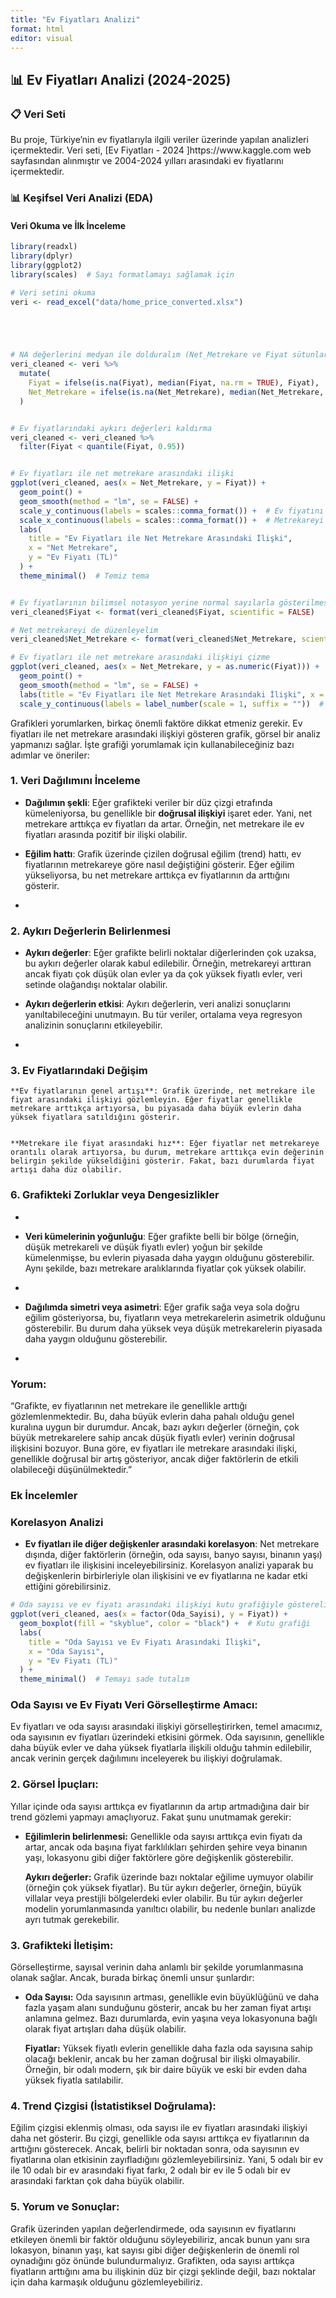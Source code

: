 ```yaml
---
title: "Ev Fiyatları Analizi"
format: html
editor: visual
---
```


## 📊 Ev Fiyatları Analizi (2024-2025)

### 📋 Veri Seti

Bu proje, Türkiye'nin ev fiyatlarıyla ilgili veriler üzerinde yapılan analizleri içermektedir. Veri seti, \[Ev Fiyatları - 2024 \]https://www.kaggle.com web sayfasından alınmıştır ve 2004-2024 yılları arasındaki ev fiyatlarını içermektedir.

### 📊 Keşifsel Veri Analizi (EDA)

#### Veri Okuma ve İlk İnceleme

```r

library(readxl)
library(dplyr)
library(ggplot2)
library(scales)  # Sayı formatlamayı sağlamak için

# Veri setini okuma
veri <- read_excel("data/home_price_converted.xlsx")





# NA değerlerini medyan ile dolduralım (Net_Metrekare ve Fiyat sütunları)
veri_cleaned <- veri %>%
  mutate(
    Fiyat = ifelse(is.na(Fiyat), median(Fiyat, na.rm = TRUE), Fiyat),
    Net_Metrekare = ifelse(is.na(Net_Metrekare), median(Net_Metrekare, na.rm = TRUE), Net_Metrekare)
  )


# Ev fiyatlarındaki aykırı değerleri kaldırma
veri_cleaned <- veri_cleaned %>%
  filter(Fiyat < quantile(Fiyat, 0.95))


# Ev fiyatları ile net metrekare arasındaki ilişki
ggplot(veri_cleaned, aes(x = Net_Metrekare, y = Fiyat)) +
  geom_point() +
  geom_smooth(method = "lm", se = FALSE) +
  scale_y_continuous(labels = scales::comma_format()) +  # Ev fiyatını düzgün formatla (binlerce ayraçlı)
  scale_x_continuous(labels = scales::comma_format()) +  # Metrekareyi de düzgün formatla
  labs(
    title = "Ev Fiyatları ile Net Metrekare Arasındaki İlişki",
    x = "Net Metrekare",
    y = "Ev Fiyatı (TL)"
  ) +
  theme_minimal()  # Temiz tema


# Ev fiyatlarının bilimsel notasyon yerine normal sayılarla gösterilmesi
veri_cleaned$Fiyat <- format(veri_cleaned$Fiyat, scientific = FALSE)

# Net metrekareyi de düzenleyelim
veri_cleaned$Net_Metrekare <- format(veri_cleaned$Net_Metrekare, scientific = FALSE)

# Ev fiyatları ile net metrekare arasındaki ilişkiyi çizme
ggplot(veri_cleaned, aes(x = Net_Metrekare, y = as.numeric(Fiyat))) +  # Fiyatı sayıya çeviriyoruz
  geom_point() +
  geom_smooth(method = "lm", se = FALSE) +
  labs(title = "Ev Fiyatları ile Net Metrekare Arasındaki İlişki", x = "Net Metrekare", y = "Ev Fiyatı") +
  scale_y_continuous(labels = label_number(scale = 1, suffix = ""))  # Binlik ayırıcı ekler


```

Grafikleri yorumlarken, birkaç önemli faktöre dikkat etmeniz gerekir. Ev fiyatları ile net metrekare arasındaki ilişkiyi gösteren grafik, görsel bir analiz yapmanızı sağlar. İşte grafiği yorumlamak için kullanabileceğiniz bazı adımlar ve öneriler:

### 1. **Veri Dağılımını İnceleme**

-   **Dağılımın şekli**: Eğer grafikteki veriler bir düz çizgi etrafında kümeleniyorsa, bu genellikle bir **doğrusal ilişkiyi** işaret eder. Yani, net metrekare arttıkça ev fiyatları da artar. Örneğin, net metrekare ile ev fiyatları arasında pozitif bir ilişki olabilir.

-   **Eğilim hattı**: Grafik üzerinde çizilen doğrusal eğilim (trend) hattı, ev fiyatlarının metrekareye göre nasıl değiştiğini gösterir. Eğer eğilim yükseliyorsa, bu net metrekare arttıkça ev fiyatlarının da arttığını gösterir.

-   

### 2. **Aykırı Değerlerin Belirlenmesi**

-   **Aykırı değerler**: Eğer grafikte belirli noktalar diğerlerinden çok uzaksa, bu aykırı değerler olarak kabul edilebilir. Örneğin, metrekareyi arttıran ancak fiyatı çok düşük olan evler ya da çok yüksek fiyatlı evler, veri setinde olağandışı noktalar olabilir.

-   **Aykırı değerlerin etkisi**: Aykırı değerlerin, veri analizi sonuçlarını yanıltabileceğini unutmayın. Bu tür veriler, ortalama veya regresyon analizinin sonuçlarını etkileyebilir.

-   

### 3. **Ev Fiyatlarındaki Değişim**

```         
**Ev fiyatlarının genel artışı**: Grafik üzerinde, net metrekare ile fiyat arasındaki ilişkiyi gözlemleyin. Eğer fiyatlar genellikle metrekare arttıkça artıyorsa, bu piyasada daha büyük evlerin daha yüksek fiyatlara satıldığını gösterir.


**Metrekare ile fiyat arasındaki hız**: Eğer fiyatlar net metrekareye orantılı olarak artıyorsa, bu durum, metrekare arttıkça evin değerinin belirgin şekilde yükseldiğini gösterir. Fakat, bazı durumlarda fiyat artışı daha düz olabilir.
```

### 6. **Grafikteki Zorluklar veya Dengesizlikler**

-   

-   **Veri kümelerinin yoğunluğu**: Eğer grafikte belli bir bölge (örneğin, düşük metrekareli ve düşük fiyatlı evler) yoğun bir şekilde kümelenmişse, bu evlerin piyasada daha yaygın olduğunu gösterebilir. Aynı şekilde, bazı metrekare aralıklarında fiyatlar çok yüksek olabilir.

-   

-   **Dağılımda simetri veya asimetri**: Eğer grafik sağa veya sola doğru eğilim gösteriyorsa, bu, fiyatların veya metrekarelerin asimetrik olduğunu gösterebilir. Bu durum daha yüksek veya düşük metrekarelerin piyasada daha yaygın olduğunu gösterebilir.

-   

### Yorum:

"Grafikte, ev fiyatlarının net metrekare ile genellikle arttığı gözlemlenmektedir. Bu, daha büyük evlerin daha pahalı olduğu genel kuralına uygun bir durumdur. Ancak, bazı aykırı değerler (örneğin, çok büyük metrekarelere sahip ancak düşük fiyatlı evler) verinin doğrusal ilişkisini bozuyor. Buna göre, ev fiyatları ile metrekare arasındaki ilişki, genellikle doğrusal bir artış gösteriyor, ancak diğer faktörlerin de etkili olabileceği düşünülmektedir."

### **Ek İncelemler**

### **Korelasyon Analizi**

-   **Ev fiyatları ile diğer değişkenler arasındaki korelasyon**: Net metrekare dışında, diğer faktörlerin (örneğin, oda sayısı, banyo sayısı, binanın yaşı) ev fiyatları ile ilişkisini inceleyebilirsiniz. Korelasyon analizi yaparak bu değişkenlerin birbirleriyle olan ilişkisini ve ev fiyatlarına ne kadar etki ettiğini görebilirsiniz.

```r


# Oda sayısı ve ev fiyatı arasındaki ilişkiyi kutu grafiğiyle gösterelim
ggplot(veri_cleaned, aes(x = factor(Oda_Sayisi), y = Fiyat)) +
  geom_boxplot(fill = "skyblue", color = "black") +  # Kutu grafiği
  labs(
    title = "Oda Sayısı ve Ev Fiyatı Arasındaki İlişki",
    x = "Oda Sayısı",
    y = "Ev Fiyatı (TL)"
  ) +
  theme_minimal()  # Temayı sade tutalım

```

### Oda Sayısı ve Ev Fiyatı **Veri Görselleştirme Amacı:**

Ev fiyatları ve oda sayısı arasındaki ilişkiyi görselleştirirken, temel amacımız, oda sayısının ev fiyatları üzerindeki etkisini görmek. Oda sayısının, genellikle daha büyük evler ve daha yüksek fiyatlarla ilişkili olduğu tahmin edilebilir, ancak verinin gerçek dağılımını inceleyerek bu ilişkiyi doğrulamak.

### 2. **Görsel İpuçları:**

Yıllar içinde oda sayısı arttıkça ev fiyatlarının da artıp artmadığına dair bir trend gözlemi yapmayı amaçlıyoruz. Fakat şunu unutmamak gerekir:

-   **Eğilimlerin belirlenmesi:** Genellikle oda sayısı arttıkça evin fiyatı da artar, ancak oda başına fiyat farklılıkları şehirden şehire veya binanın yaşı, lokasyonu gibi diğer faktörlere göre değişkenlik gösterebilir.

    **Aykırı değerler:** Grafik üzerinde bazı noktalar eğilime uymuyor olabilir (örneğin çok yüksek fiyatlar). Bu tür aykırı değerler, örneğin, büyük villalar veya prestijli bölgelerdeki evler olabilir. Bu tür aykırı değerler modelin yorumlanmasında yanıltıcı olabilir, bu nedenle bunları analizde ayrı tutmak gerekebilir.

### 3. **Grafikteki İletişim:**

Görselleştirme, sayısal verinin daha anlamlı bir şekilde yorumlanmasına olanak sağlar. Ancak, burada birkaç önemli unsur şunlardır:

-   **Oda Sayısı:** Oda sayısının artması, genellikle evin büyüklüğünü ve daha fazla yaşam alanı sunduğunu gösterir, ancak bu her zaman fiyat artışı anlamına gelmez. Bazı durumlarda, evin yaşına veya lokasyonuna bağlı olarak fiyat artışları daha düşük olabilir.

    **Fiyatlar:** Yüksek fiyatlı evlerin genellikle daha fazla oda sayısına sahip olacağı beklenir, ancak bu her zaman doğrusal bir ilişki olmayabilir. Örneğin, bir odalı modern, şık bir daire büyük ve eski bir evden daha yüksek fiyatla satılabilir.

### 4. **Trend Çizgisi (İstatistiksel Doğrulama):**

Eğilim çizgisi eklenmiş olması, oda sayısı ile ev fiyatları arasındaki ilişkiyi daha net gösterir. Bu çizgi, genellikle oda sayısı arttıkça ev fiyatlarının da arttığını gösterecek. Ancak, belirli bir noktadan sonra, oda sayısının ev fiyatlarına olan etkisinin zayıfladığını gözlemleyebilirsiniz. Yani, 5 odalı bir ev ile 10 odalı bir ev arasındaki fiyat farkı, 2 odalı bir ev ile 5 odalı bir ev arasındaki farktan çok daha büyük olabilir.

### 5. **Yorum ve Sonuçlar:**

Grafik üzerinden yapılan değerlendirmede, oda sayısının ev fiyatlarını etkileyen önemli bir faktör olduğunu söyleyebiliriz, ancak bunun yanı sıra lokasyon, binanın yaşı, kat sayısı gibi diğer değişkenlerin de önemli rol oynadığını göz önünde bulundurmalıyız. Grafikten, oda sayısı arttıkça fiyatların arttığını ama bu ilişkinin düz bir çizgi şeklinde değil, bazı noktalar için daha karmaşık olduğunu gözlemleyebiliriz.
